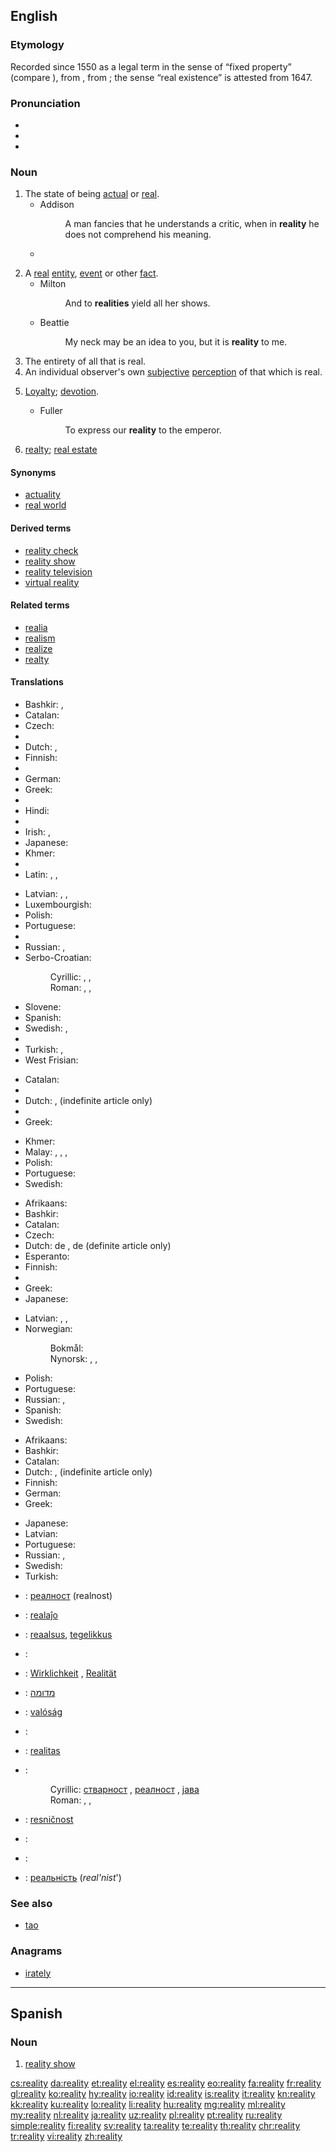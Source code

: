 ==English==

===Etymology===
Recorded since 1550 as a legal term in the sense of “fixed property” (compare {{term|real estate|lang=en}}), from {{etyl|Medieval Latin|en}} {{term|realitas|lang=la}}, from {{etyl|Late Latin|en}} {{term|realis||real|lang=la}}; the sense “real existence” is attested from 1647.

===Pronunciation===
* {{IPA|/riˈæləti/}}
* {{audio|en-us-reality.ogg|Audio (US)|lang=en}}
* {{rhymes|ælɪti}}

===Noun===
{{en-noun|-|realities}}

# The state of being [[actual]] or [[real]].
#* Addison
#*: A man fancies that he understands a critic, when in '''reality''' he does not comprehend his meaning.
#* {{quote-magazine|date=2013-06-07|author={{w|Joseph Stiglitz}}
|volume=188|issue=26|page=19|magazine={{w|The Guardian Weekly}}
|title=[http://www.guardian.co.uk/commentisfree/2013/may/27/globalisation-is-about-taxes-too Globalisation is about taxes too]
|passage=It is time the international community faced the '''reality''': we have an unmanageable, unfair, distortionary global tax regime. It is a tax system that is pivotal in creating the increasing inequality that marks most advanced countries today&nbsp;[&hellip;].}}
#: {{usex|The '''reality''' of the crash scene on TV dawned upon him only when he saw the victim was no actor but his friend.|lang=en}}
# A [[real]] [[entity]], [[event]] or other [[fact]].
#* Milton
#*: And to '''realities''' yield all her shows.
#* Beattie
#*: My neck may be an idea to you, but it is '''reality''' to me.
#: {{usex|The ultimate '''reality''' of life is that it ends in death.|lang=en}}
# The entirety of all that is real.
# An individual observer's own [[subjective]] [[perception]] of that which is real.
# {{context|obsolete|lang=en}} [[loyalty|Loyalty]]; [[devotion]].
#* Fuller
#*: To express our '''reality''' to the emperor.
# {{context|legal|obsolete|lang=en}} [[realty]]; [[real estate]]

====Synonyms====
* [[actuality]]
* [[real world]]

====Derived terms====
* [[reality check]]
* [[reality show]]
* [[reality television]]
* [[virtual reality]]

====Related terms====
* [[realia]]
* [[realism]]
* [[realize]]
* [[realty]]

====Translations====
{{trans-top|state of being actual or real}}
* Bashkir: {{t|ba|ғәмәл|tr=ğämäl}}, {{t|ba|ысынбарлыҡ|tr=ïsïnbarlïq}}
* Catalan: {{t|ca|realitat|f}}
* Czech: {{t+|cs|skutečnost|f}}
* {{trreq|da}}
* Dutch: {{t+|nl|werkelijkheid|f}}, {{t+|nl|realiteit|f}}
* Finnish: {{t|fi|olemassaolo}}
* {{trreq|fr}}
* German: {{t+|de|Wirklichkeit|f}}
* Greek: {{t+|el|πραγματικότητα|f|tr=pragmatikótita}}
* {{trreq|he}}
* Hindi: {{t|hi|सच्चाई|tr=saccā'ī|sc=Deva}}
* {{trreq|hu}}
* Irish: {{t|ga|nithiúlacht|f}}, {{t|ga|réadúlacht|f}}
* Japanese: {{t+|ja|実在|tr=じつざい, jitsuzai}}
* Khmer: {{t|km|ការពិត|tr=kaa pɨt|sc=Khmr}}
* {{trreq|ko}}
* Latin: {{t|la|natura}}, {{t|la|eventus}}, {{t+|la|veritas}}
{{trans-mid}}
* Latvian: {{t|lv|reālums|m}}, {{t|lv|reālība|f}}, {{t|lv|realitāte|f}}
* Luxembourgish: {{t|lb|Realitéit|f}}
* Polish: {{t+|pl|rzeczywistość|f}}
* Portuguese: {{t+|pt|realidade|f}}
* {{trreq|ro}}
* Russian: {{t+|ru|реальность|f|tr=reál’nošt’}}, {{t+|ru|вещественность|f|tr=v'eš'éstv'ennost’}}
* Serbo-Croatian:
*: Cyrillic: {{t|sh|стварност|f|sc=Cyrl}}, {{t|sh|реалност|f|sc=Cyrl}}, {{t|sh|јава|f|sc=Cyrl}}
*: Roman: {{t|sh|stvarnost|f}}, {{t|sh|realnost|f}}, {{t|sh|java|f}}
* Slovene: {{t|sl|resničnost|f}}
* Spanish: {{t+|es|realidad|f}}
* Swedish: {{t+|sv|verklighet|c}}, {{t+|sv|realism|c}}
* {{trreq|vo}}
* Turkish: {{t+|tr|gerçek}}, {{t+|tr|hakikat}}
* West Frisian: {{t|fy|wierheid|c}}
{{trans-bottom}}

{{trans-top|a real entity, event etc.}}
* Catalan: {{t|ca|realitat|f}}
* {{trreq|da}}
* Dutch: {{t|nl|feitelijkheid|f}}, {{t+|nl|realiteit|f}} (indefinite article only)
* {{trreq|fr}}
* Greek: {{t+|el|πραγματικότητα|f|tr=pragmatikótita}}
{{trans-mid}}
* Khmer: {{t|km|ការពិត|tr=kaa pɨt|sc=Khmr}}
* Malay: {{t|ms|kenyataan}}, {{t|ms|hakikat}}, {{t|ms|realitet}}, {{t|ms|realiti}}
* Polish: {{t+|pl|rzeczywistość|f}}
* Portuguese: {{t+|pt|realidade|f}}
* Swedish: {{t+|sv|realitet|c}}
{{trans-bottom}}

{{trans-top|entirety of all that is real}}
* Afrikaans: {{t|af|realiteit}}
* Bashkir: {{t|ba|ысынбарлыҡ|tr=ïsïnbarlïq}}
* Catalan: {{t|ca|realitat|f}}
* Czech: {{t+|cs|skutečnost|f}}
* Dutch: de {{t+|nl|werkelijkheid|f}}, de {{t+|nl|realiteit|f}} (definite article only)
* Esperanto: {{t|eo|realaĵo}}
* Finnish: {{t+|fi|todellisuus}}
* {{trreq|ka}}
* Greek: {{t+|el|πραγματικότητα|f|tr=pragmatikótita}}
* Japanese: {{t+|ja|現実|tr=げんじつ, genjitsu}}
{{trans-mid}}
* Latvian: {{t|lv|īstenība|f}}, {{t|lv|realitāte|f}}, {{t|lv|reālība}}
* Norwegian:
*: Bokmål: {{t+|no|virkelighet|m|f}}
*: Nynorsk: {{t+|nn|røynd|f}}, {{t|nn|røyndom|m}}, {{t+|nn|verkelegheit|f}}
* Polish: {{t+|pl|rzeczywistość|f}}
* Portuguese: {{t+|pt|realidade|f}}
* Russian: {{t+|ru|реальность|f|tr=reál’nošt’}}, {{t+|ru|действительность|f|tr=''d'ejstvít'el'nost'''}}
* Spanish: {{t+|es|realidad|f}}
* Swedish: {{t+|sv|verklighet|c}}
{{trans-bottom}}

{{trans-top|an individual observer's subjective perception}}
* Afrikaans: {{t|af|realiteit}}
* Bashkir: {{t|ba|ысынбарлыҡ|tr=ïsïnbarlïq}}
* Catalan: {{t|ca|realitat|f}}
* Dutch: {{t+|nl|werkelijkheid|f}}, {{t+|nl|realiteit|f}} (indefinite article only)
* Finnish: {{t+|fi|todellisuus}}
* German: {{t+|de|Realität|f}}
* Greek: {{t+|el|πραγματικότητα|f|tr=pragmatikótita}}
{{trans-mid}}
* Japanese: {{t+|ja|現実|tr=げんじつ, genjitsu}}
* Latvian: {{t|lv|realitāte|f}}
* Portuguese: {{t+|pt|realidade|f}}
* Russian: {{t+|ru|реальность|f|tr=reál’nošt’}}, {{t+|ru|действительность|f|tr=''d'ejstvít'el'nost'''}}
* Swedish: {{t+|sv|verklighet|c}}
* Turkish: {{t+|tr|realite}}
{{trans-bottom}}

{{checktrans-top}}
* {{ttbc|bg}}: [[реалност]] (realnost)
* {{ttbc|eo}}: [[realaĵo]]
* {{ttbc|et}}: [[reaalsus]], [[tegelikkus]]
* {{ttbc|fr}}: {{t+|fr|réalité}}
* {{ttbc|de}}: [[Wirklichkeit]] {{g|f}}, [[Realität]] {{g|f}}
* {{ttbc|he}}: [[מדומה]]
* {{ttbc|hu}}: [[valóság]]
{{trans-mid}}
* {{ttbc|it}}: {{t+|it|realtà}}
* {{ttbc|la}}: [[realitas]] {{g|f}}
* {{ttbc|sh}}:
*: Cyrillic: [[стварност]] {{g|f}}, [[реалност]] {{g|f}}, [[јава]] {{g|f}}
*: Roman: {{t|sh|stvarnost|f}}, {{t|sh|realnost|f}}, {{t|sh|java|f}}
* {{ttbc|sl}}: [[resničnost]] {{g|f}}
* {{ttbc|es}}: {{t+|es|realidad}}
* {{ttbc|sv}}: {{t+|sv|verklighet|c}}
* {{ttbc|uk}}: [[реальність]] (''real'nist''')
{{trans-bottom}}

===See also===
* [[tao]]

===Anagrams===
* [[irately]]
----
==Spanish==

===Noun===
{{es-noun|m|realities}}

# {{context|television|lang=es}} [[reality show]]

[[cs:reality]]
[[da:reality]]
[[et:reality]]
[[el:reality]]
[[es:reality]]
[[eo:reality]]
[[fa:reality]]
[[fr:reality]]
[[gl:reality]]
[[ko:reality]]
[[hy:reality]]
[[io:reality]]
[[id:reality]]
[[is:reality]]
[[it:reality]]
[[kn:reality]]
[[kk:reality]]
[[ku:reality]]
[[lo:reality]]
[[li:reality]]
[[hu:reality]]
[[mg:reality]]
[[ml:reality]]
[[my:reality]]
[[nl:reality]]
[[ja:reality]]
[[uz:reality]]
[[pl:reality]]
[[pt:reality]]
[[ru:reality]]
[[simple:reality]]
[[fi:reality]]
[[sv:reality]]
[[ta:reality]]
[[te:reality]]
[[th:reality]]
[[chr:reality]]
[[tr:reality]]
[[vi:reality]]
[[zh:reality]]